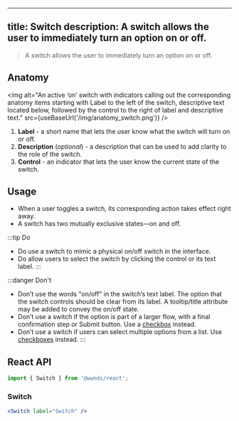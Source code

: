  ---
title: Switch
description: A switch allows the user to immediately turn an option on or off.
---


> A switch allows the user to immediately turn an option on or off.

## Anatomy

<img
	alt="An active ‘on’ switch with indicators calling out the corresponding anatomy items starting with Label to the left of the switch, descriptive text located below, followed by the control to the right of label and descriptive text."
	src={useBaseUrl('/img/anatomy_switch.png')}
/>

1. **Label** - a short name that lets the user know what the switch will turn on or off.
1. **Description** (_optional_) - a description that can be used to add clarity to the role of the switch.
1. **Control** - an indicator that lets the user know the current state of the switch.

## Usage

- When a user toggles a switch, its corresponding action takes effect right away.
- A switch has two mutually exclusive states&mdash;on and off.

:::tip Do
- Do use a switch to mimic a physical on/off switch in the interface.
- Do allow users to select the switch by clicking the control or its text label.
:::

:::danger Don't
- Don’t use the words "on/off" in the switch’s text label. The option that the switch controls should be clear from its label. A tooltip/title attribute may be added to convey the on/off state.
- Don’t use a switch if the option is part of a larger flow, with a final confirmation step or Submit button. Use a [checkbox](checkbox) instead.
- Don’t use a switch if users can select multiple options from a list. Use [checkboxes](checkbox) instead.
:::

## React API

```js
import { Switch } from '@wwnds/react';
```

### Switch

```jsx live
<Switch label="Switch" />
```

<PropsTable from={Switch} />

